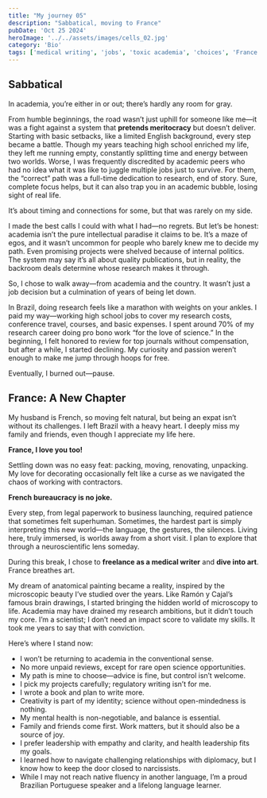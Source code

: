 ```yaml
---
title: "My journey 05"
description: "Sabbatical, moving to France"
pubDate: 'Oct 25 2024'
heroImage: '../../assets/images/cells_02.jpg'
category: 'Bio'
tags: ['medical writing', 'jobs', 'toxic academia', 'choices', 'France', 'leadership', 'Agile']
---
```


## Sabbatical

In academia, you’re either in or out; there’s hardly any room for gray. 

From humble beginnings, the road wasn’t just uphill for someone like me—it was a fight against a system that **pretends meritocracy** but doesn’t deliver. Starting with basic setbacks, like a limited English background, every step became a battle. Though my years teaching high school enriched my life, they left me running empty, constantly splitting time and energy between two worlds. Worse, I was frequently discredited by academic peers who had no idea what it was like to juggle multiple jobs just to survive. For them, the “correct” path was a full-time dedication to research, end of story. Sure, complete focus helps, but it can also trap you in an academic bubble, losing sight of real life.

It’s about timing and connections for some, but that was rarely on my side. 

I made the best calls I could with what I had—no regrets. But let’s be honest: academia isn’t the pure intellectual paradise it claims to be. It’s a maze of egos, and it wasn’t uncommon for people who barely knew me to decide my path. Even promising projects were shelved because of internal politics. The system may say it’s all about quality publications, but in reality, the backroom deals determine whose research makes it through.

So, I chose to walk away—from academia and the country. It wasn’t just a job decision but a culmination of years of being let down.

In Brazil, doing research feels like a marathon with weights on your ankles. I paid my way—working high school jobs to cover my research costs, conference travel, courses, and basic expenses. I spent around 70% of my research career doing pro bono work “for the love of science.” In the beginning, I felt honored to review for top journals without compensation, but after a while, I started declining. My curiosity and passion weren’t enough to make me jump through hoops for free.

Eventually, I burned out—pause.


## France: A New Chapter

My husband is French, so moving felt natural, but being an expat isn’t without its challenges. I left Brazil with a heavy heart. I deeply miss my family and friends, even though I appreciate my life here. 

**France, I love you too!**

Settling down was no easy feat: packing, moving, renovating, unpacking. My love for decorating occasionally felt like a curse as we navigated the chaos of working with contractors.

**French bureaucracy is no joke.**

Every step, from legal paperwork to business launching, required patience that sometimes felt superhuman. Sometimes, the hardest part is simply interpreting this new world—the language, the gestures, the silences. Living here, truly immersed, is worlds away from a short visit. I plan to explore that through a neuroscientific lens someday.

During this break, I chose to **freelance as a medical writer** and **dive into art**. France breathes art. 

My dream of anatomical painting became a reality, inspired by the microscopic beauty I’ve studied over the years. Like Ramón y Cajal’s famous brain drawings, I started bringing the hidden world of microscopy to life. Academia may have drained my research ambitions, but it didn’t touch my core. I’m a scientist; I don’t need an impact score to validate my skills. It took me years to say that with conviction.


Here’s where I stand now:

*	I won’t be returning to academia in the conventional sense.
*	No more unpaid reviews, except for rare open science opportunities.
*	My path is mine to choose—advice is fine, but control isn’t welcome.
*	I pick my projects carefully; regulatory writing isn’t for me.
*	I wrote a book and plan to write more.
*	Creativity is part of my identity; science without open-mindedness is nothing.
*	My mental health is non-negotiable, and balance is essential.
*	Family and friends come first. Work matters, but it should also be a source of joy.
*	I prefer leadership with empathy and clarity, and health leadership fits my goals.
*	I learned how to navigate challenging relationships with diplomacy, but I know how to keep the door closed to narcissists.
*	While I may not reach native fluency in another language, I’m a proud Brazilian Portuguese speaker and a lifelong language learner.

